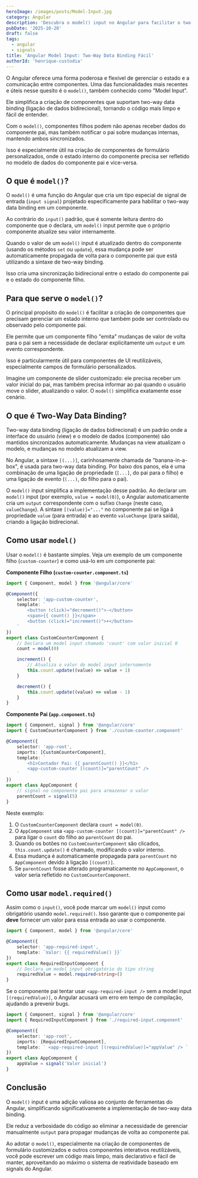 ```yaml
---
heroImage: /images/posts/Model-Input.jpg
category: Angular
description: 'Descubra o model() input no Angular para facilitar o two-way data binding. Crie componentes interativos com código limpo e reativo usando signals.'
pubDate: '2025-10-28'
draft: false
tags:
  - angular
  - signals
title: 'Angular Model Input: Two-Way Data Binding Fácil'
authorId: 'henrique-custodia'
---
```



O Angular oferece uma forma poderosa e flexível de gerenciar o estado e a comunicação entre componentes. Uma das funcionalidades mais recentes e úteis nesse quesito é o `model()`, também conhecido como "Model Input".

Ele simplifica a criação de componentes que suportam two-way data binding (ligação de dados bidirecional), tornando o código mais limpo e fácil de entender.

Com o `model()`, componentes filhos podem não apenas receber dados do componente pai, mas também notificar o pai sobre mudanças internas, mantendo ambos sincronizados.

Isso é especialmente útil na criação de componentes de formulário personalizados, onde o estado interno do componente precisa ser refletido no modelo de dados do componente pai e vice-versa.

## O que é `model()`?

O `model()` é uma função do Angular que cria um tipo especial de signal de entrada (`input signal`) projetado especificamente para habilitar o two-way data binding em um componente.

Ao contrário do `input()` padrão, que é somente leitura dentro do componente que o declara, um `model()` input permite que o próprio componente atualize seu valor internamente.

Quando o valor de um `model()` input é atualizado dentro do componente (usando os métodos `set` ou `update`), essa mudança pode ser automaticamente propagada de volta para o componente pai que está utilizando a sintaxe de two-way binding.

Isso cria uma sincronização bidirecional entre o estado do componente pai e o estado do componente filho.

## Para que serve o `model()`?

O principal propósito do `model()` é facilitar a criação de componentes que precisam gerenciar um estado interno que também pode ser controlado ou observado pelo componente pai.

Ele permite que um componente filho "emita" mudanças de valor de volta para o pai sem a necessidade de declarar explicitamente um `output` e um evento correspondente.

Isso é particularmente útil para componentes de UI reutilizáveis, especialmente campos de formulário personalizados.

Imagine um componente de slider customizado: ele precisa receber um valor inicial do pai, mas também precisa informar ao pai quando o usuário move o slider, atualizando o valor. O `model()` simplifica exatamente esse cenário.

## O que é Two-Way Data Binding?

Two-way data binding (ligação de dados bidirecional) é um padrão onde a interface do usuário (view) e o modelo de dados (componente) são mantidos sincronizados automaticamente. Mudanças na view atualizam o modelo, e mudanças no modelo atualizam a view.

No Angular, a sintaxe `[(...)]`, carinhosamente chamada de "banana-in-a-box", é usada para two-way data binding. Por baixo dos panos, ela é uma combinação de uma ligação de propriedade (`[...]`, do pai para o filho) e uma ligação de evento (`(...)`, do filho para o pai).

O `model()` input simplifica a implementação desse padrão. Ao declarar um `model()` input (por exemplo, `value = model(0)`), o Angular automaticamente cria um `output` correspondente com o sufixo `Change` (neste caso, `valueChange`). A sintaxe `[(value)]="..."` no componente pai se liga à propriedade `value` (para entrada) e ao evento `valueChange` (para saída), criando a ligação bidirecional.

<Ads />

## Como usar `model()`

Usar o `model()` é bastante simples. Veja um exemplo de um componente filho (`custom-counter`) e como usá-lo em um componente pai:

**Componente Filho (`custom-counter.component.ts`)**

```typescript
import { Component, model } from '@angular/core'

@Component({
	selector: 'app-custom-counter',
	template: `
		<button (click)="decrement()">-</button>
		<span>{{ count() }}</span>
		<button (click)="increment()">+</button>
	`
})
export class CustomCounterComponent {
	// Declara um model input chamado 'count' com valor inicial 0
	count = model(0)

	increment() {
		// Atualiza o valor do model input internamente
		this.count.update((value) => value + 1)
	}

	decrement() {
		this.count.update((value) => value - 1)
	}
}
```

**Componente Pai (`app.component.ts`)**

```typescript
import { Component, signal } from '@angular/core'
import { CustomCounterComponent } from './custom-counter.component'

@Component({
	selector: 'app-root',
	imports: [CustomCounterComponent],
	template: `
		<h1>Contador Pai: {{ parentCount() }}</h1>
		<app-custom-counter [(count)]="parentCount" />
	`
})
export class AppComponent {
	// signal no componente pai para armazenar o valor
	parentCount = signal(5)
}
```

Neste exemplo:

1.  O `CustomCounterComponent` declara `count = model(0)`.
2.  O `AppComponent` usa `<app-custom-counter [(count)]="parentCount" />` para ligar o `count` do filho ao `parentCount` do pai.
3.  Quando os botões no `CustomCounterComponent` são clicados, `this.count.update()` é chamado, modificando o valor interno.
4.  Essa mudança é automaticamente propagada para `parentCount` no `AppComponent` devido à ligação `[(count)]`.
5.  Se `parentCount` fosse alterado programaticamente no `AppComponent`, o valor seria refletido no `CustomCounterComponent`.

## Como usar `model.required()`

Assim como o `input()`, você pode marcar um `model()` input como obrigatório usando `model.required()`. Isso garante que o componente pai **deve** fornecer um valor para essa entrada ao usar o componente.

```typescript
import { Component, model } from '@angular/core'

@Component({
	selector: 'app-required-input',
	template: `Valor: {{ requiredValue() }}`
})
export class RequiredInputComponent {
	// Declara um model input obrigatório do tipo string
	requiredValue = model.required<string>()
}
```

Se o componente pai tentar usar `<app-required-input />` sem a model input `[(requiredValue)]`, o Angular acusará um erro em tempo de compilação, ajudando a prevenir bugs.

```typescript
import { Component, signal } from '@angular/core'
import { RequiredInputComponent } from './required-input.component'

@Component({
	selector: 'app-root',
	imports: [RequiredInputComponent],
	template: ` <app-required-input [(requiredValue)]="appValue" /> `
})
export class AppComponent {
	appValue = signal('Valor inicial')
}
```

## Conclusão

O `model()` input é uma adição valiosa ao conjunto de ferramentas do Angular, simplificando significativamente a implementação de two-way data binding.

Ele reduz a verbosidade do código ao eliminar a necessidade de gerenciar manualmente `output` para propagar mudanças de volta ao componente pai.

Ao adotar o `model()`, especialmente na criação de componentes de formulário customizados e outros componentes interativos reutilizáveis,
você pode escrever um código mais limpo, mais declarativo e fácil de manter, aproveitando ao máximo o sistema de reatividade baseado em signals do Angular.
